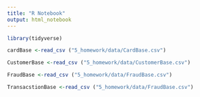 ```yaml
---
title: "R Notebook"
output: html_notebook
---
```


```r
library(tidyverse)
```

```r
cardBase <-read_csv ("5_homework/data/CardBase.csv")
```
```r
CustomerBase <-read_csv ("5_homework/data/CustomerBase.csv")
```

```r
FraudBase <-read_csv ("5_homework/data/FraudBase.csv")
```

```r
TransacstionBase <-read_csv ("5_homework/data/FraudBase.csv")
```

